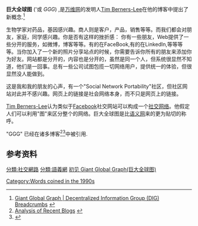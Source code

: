 {{expand|time=2015-10-17T16:18:41+00:00}}
'''巨大全球图''' ('或 ''GGG'') ,是[[万维网|万维网]]的发明人[[Tim_Berners-Lee|Tim Berners-Lee]]在他的博客中提出了新概念.<ref>[http://dig.csail.mit.edu/breadcrumbs/node/215 Giant Global Graph | Decentralized Information Group (DIG) Breadcrumbs<!-- Bot generated title -->] {{webarchive|url=https://web.archive.org/web/20160713021037/http://dig.csail.mit.edu/breadcrumbs/node/215 |date=2016-07-13 }}</ref>

生物学家对药品，基因感兴趣。商人则是客户，产品，销售等等。而我们都会对朋友，家庭，同学感兴趣。你是否有这样的挫折感：
你有一些朋友，Web提供了一些分开的服务，如微博，博客等等。有的在FaceBook,有的在LinkedIn,等等等等。当你加入了一个新的照片分享站点的时候，你需要告诉你所有的朋友来添加你为好友。网站都是分开的，内容也是分开的，虽然是同一个人，但系统很显然不知道，他们是一回事。总有一些公司试图包揽一切网络用户，提供统一的体验，但很显然没人能做到。

这是我和我的朋友的心声，有一个"Social Network Portability"社区，但社区网站对此并不感兴趣。网页上的链接是社会网络本身，而不只是网页上的链接。


[[Tim_Berners-Lee|Tim Berners-Lee]]认为类似于[[Facebook|Facebook]]社交网站可以构成一个[[社交网络|社交网络]]。他假定人们可以利用"图"来区分整个的网络。巨大全球图是比[[语义网|语义网]]来的更为贴切的称呼。

"GGG" 已经在诸多博客<ref>[http://blogs.talis.com/nodalities/2007/11/who_is_afraid_of_the_ggg.php Analysis of Recent Blogs] {{webarchive|url=https://web.archive.org/web/20071201102224/http://blogs.talis.com/nodalities/2007/11/who_is_afraid_of_the_ggg.php |date=2007-12-01 }}</ref><ref>{{Cite web |url=http://web3next.blogspot.com/2007/11/ggg-www-123.html |title=Comparison of WWW vs. GGG with Data vs. Objects |access-date=2010-04-16 |archive-date=2021-02-11 |archive-url=https://web.archive.org/web/20210211230807/http://web3next.blogspot.com/2007/11/ggg-www-123.html |dead-url=no }}</ref>中被引用.

{{语义网}}

==参考资料==
<references />

[[分類:社交網路|分類:社交網路]]
[[分類:語義網|分類:語義網]]
[[Category:Words_coined_in_the_1990s|Category:Words coined in the 1990s]]
[http://www.yankay.com/%E5%88%9D%E8%A7%81giant-global-graph%E5%B7%A8%E5%A4%A7%E5%85%A8%E7%90%83%E5%9B%BE/ 初见 Giant Global Graph(巨大全球图)] {{Wayback|url=http://www.yankay.com/%E5%88%9D%E8%A7%81giant-global-graph%E5%B7%A8%E5%A4%A7%E5%85%A8%E7%90%83%E5%9B%BE/ |date=20191129140247 }}